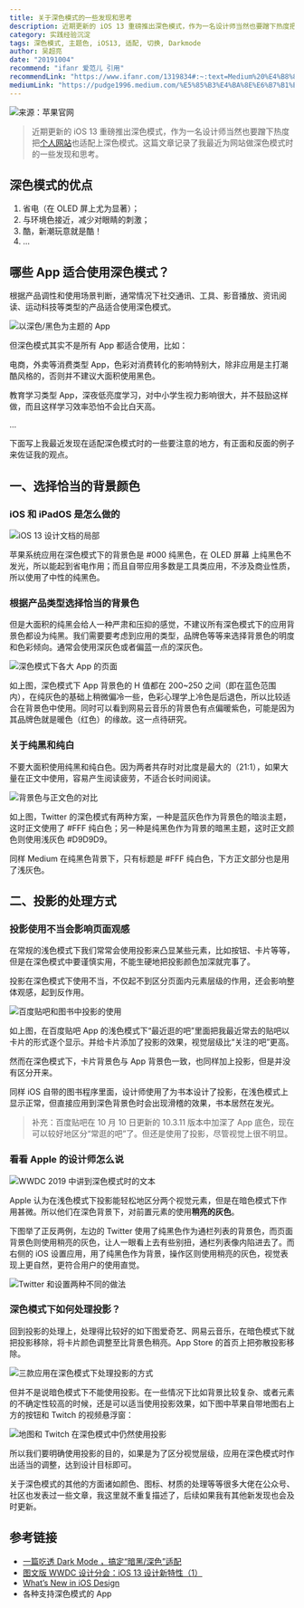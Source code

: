 ```yaml
---
title: 关于深色模式的一些发现和思考
description: 近期更新的 iOS 13 重磅推出深色模式，作为一名设计师当然也要蹭下热度把个人网站也适配上深色模式。这篇文章记录了我最近为网站做深色模式时的一些发现和思考。
category: 实践经验沉淀
tags: 深色模式, 主题色, iOS13, 适配, 切换, Darkmode
author: 吴超亮
date: "20191004"
recommend: "ifanr 爱范儿 引用"
recommendLink: "https://www.ifanr.com/1319834#:~:text=Medium%20%E4%B8%8A%E4%B8%80%E4%BD%8D%E4%BD%9C%E8%80%85%20Pudge%20%E7%BB%99%E5%87%BA%E7%9A%84%E5%AF%B9%E6%AF%94%E5%9B%BE%E6%9D%A5%E7%9C%8B"
mediumLink: "https://pudge1996.medium.com/%E5%85%B3%E4%BA%8E%E6%B7%B1%E8%89%B2%E6%A8%A1%E5%BC%8F%E7%9A%84%E4%B8%80%E4%BA%9B%E6%8E%A2%E7%A9%B6-8639df407000"
---
```


![](https://lrdim.oss-cn-shenzhen.aliyuncs.com/blogimg/2019-10-04-8639df407000/01.png "来源：苹果官网")

> 近期更新的 iOS 13 重磅推出深色模式，作为一名设计师当然也要蹭下热度把[个人网站](https://lrd.im/)也适配上深色模式。这篇文章记录了我最近为网站做深色模式时的一些发现和思考。

## 深色模式的优点

1. 省电（在 OLED 屏上尤为显著）；
2. 与环境色接近，减少对眼睛的刺激；
3. 酷，新潮玩意就是酷！
4. …

## 哪些 App 适合使用深色模式？

根据产品调性和使用场景判断，通常情况下社交通讯、工具、影音播放、资讯阅读、运动科技等类型的产品适合使用深色模式。

![](https://lrdim.oss-cn-shenzhen.aliyuncs.com/blogimg/2019-10-04-8639df407000/02.png "以深色/黑色为主题的 App")

但深色模式其实不是所有 App 都适合使用，比如：

电商，外卖等消费类型 App，色彩对消费转化的影响特别大，除非应用是主打潮酷风格的，否则并不建议大面积使用黑色。

教育学习类型 App，深夜低亮度学习，对中小学生视力影响很大，并不鼓励这样做，而且这样学习效率恐怕不会比白天高。

…

下面写上我最近发现在适配深色模式时的一些要注意的地方，有正面和反面的例子来佐证我的观点。

## 一、选择恰当的背景颜色

### iOS 和 iPadOS 是怎么做的

![](https://lrdim.oss-cn-shenzhen.aliyuncs.com/blogimg/2019-10-04-8639df407000/03.png "iOS 13 设计文档的局部")

苹果系统应用在深色模式下的背景色是 #000 纯黑色，在 OLED 屏幕 上纯黑色不发光，所以能起到省电作用；而且自带应用多数是工具类应用，不涉及商业性质，所以使用了中性的纯黑色。

### 根据产品类型选择恰当的背景色

但是大面积的纯黑会给人一种严肃和压抑的感觉，不建议所有深色模式下的应用背景色都设为纯黑。我们需要要考虑到应用的类型，品牌色等等来选择背景色的明度和色彩倾向。通常会使用深灰色或者偏蓝一点的深灰色。

![](https://lrdim.oss-cn-shenzhen.aliyuncs.com/blogimg/2019-10-04-8639df407000/04.png "深色模式下各大 App 的页面")

如上图，深色模式下 App 背景色的 H 值都在 200~250 之间（即在蓝色范围内），在纯灰色的基础上稍微偏冷一些，色彩心理学上冷色是后退色，所以比较适合在背景色中使用。同时可以看到网易云音乐的背景色有点偏暖紫色，可能是因为其品牌色就是暖色（红色）的缘故。这一点待研究。

### 关于纯黑和纯白

不要大面积使用纯黑和纯白色。因为两者共存时对比度是最大的（21:1），如果大量在正文中使用，容易产生阅读疲劳，不适合长时间阅读。

![](https://lrdim.oss-cn-shenzhen.aliyuncs.com/blogimg/2019-10-04-8639df407000/05.png "背景色与正文色的对比")

如上图，Twitter 的深色模式有两种方案，一种是蓝灰色作为背景色的暗淡主题，这时正文使用了 #FFF 纯白色；另一种是纯黑色作为背景的暗黑主题，这时正文颜色则使用浅灰色 #D9D9D9。

同样 Medium 在纯黑色背景下，只有标题是 #FFF 纯白色，下方正文部分也是用了浅灰色。

## 二、投影的处理方式

### 投影使用不当会影响页面观感

在常规的浅色模式下我们常常会使用投影来凸显某些元素，比如按钮、卡片等等，但是在深色模式中要谨慎实用，不能生硬地把投影颜色加深就完事了。

投影在深色模式下使用不当，不仅起不到区分页面内元素层级的作用，还会影响整体观感，起到反作用。

![](https://lrdim.oss-cn-shenzhen.aliyuncs.com/blogimg/2019-10-04-8639df407000/06.png "百度贴吧和图书中投影的使用")

如上图，在百度贴吧 App 的浅色模式下“最近逛的吧”里面把我最近常去的贴吧以卡片的形式逐个显示。并给卡片添加了投影的效果，视觉层级比“关注的吧”更高。

然而在深色模式下，卡片背景色与 App 背景色一致，也同样加上投影，但是并没有区分开来。

同样 iOS 自带的图书程序里面，设计师使用了为书本设计了投影，在浅色模式上显示正常，但直接应用到深色背景色时会出现滑稽的效果，书本居然在发光。

> 补充：百度贴吧在 10 月 10 日更新的 10.3.11 版本中加深了 App 底色，现在可以较好地区分“常逛的吧”了。但还是使用了投影，尽管视觉上很不明显。

### 看看 Apple 的设计师怎么说

![](https://lrdim.oss-cn-shenzhen.aliyuncs.com/blogimg/2019-10-04-8639df407000/07.png "WWDC 2019 中讲到深色模式时的文本")

Apple 认为在浅色模式下投影能轻松地区分两个视觉元素，但是在暗色模式下作用甚微。所以他们在深色背景下，对前置元素的使用**稍亮的灰色**。

下图举了正反两例，左边的 Twitter 使用了纯黑色作为通栏列表的背景色，而页面背景色则使用稍亮的灰色，让人一眼看上去有些别扭，通栏列表像内陷进去了。而右侧的 iOS 设置应用，用了纯黑色作为背景，操作区则使用稍亮的灰色，视觉表现上更自然，更符合用户的使用直觉。

![](https://lrdim.oss-cn-shenzhen.aliyuncs.com/blogimg/2019-10-04-8639df407000/08.png "Twitter 和设置两种不同的做法")

### 深色模式下如何处理投影？

回到投影的处理上，处理得比较好的如下图爱奇艺、网易云音乐，在暗色模式下就把投影移除，将卡片颜色调整至比背景色稍亮。App Store 的首页上把弥散投影移除。

![](https://lrdim.oss-cn-shenzhen.aliyuncs.com/blogimg/2019-10-04-8639df407000/09.png "三款应用在深色模式下处理投影的方式")

但并不是说暗色模式下不能使用投影。在一些情况下比如背景比较复杂、或者元素的不确定性较高的时候，还是可以适当使用投影效果，如下图中苹果自带地图右上方的按钮和 Twitch 的视频悬浮窗：

![](https://lrdim.oss-cn-shenzhen.aliyuncs.com/blogimg/2019-10-04-8639df407000/10.png "地图和 Twitch 在深色模式中仍然使用投影")

所以我们要明确使用投影的目的，如果是为了区分视觉层级，应用在深色模式时作出适当的调整，达到设计目标即可。

关于深色模式的其他的方面诸如颜色、图标、材质的处理等等很多大佬在公众号、社区也发表过一些文章，我这里就不重复描述了，后续如果我有其他新发现也会及时更新。

## 参考链接

- [一篇吃透 Dark Mode ，搞定“暗黑/深色”适配](https://mp.weixin.qq.com/s/02QmgMkmVcB8x7xVZJT_Bg)
- [图文版 WWDC 设计分会：iOS 13 设计新特性（1）](http://beforweb.com/node/1047)
- [What’s New in iOS Design](https://developer.apple.com/videos/play/wwdc2019/808)
- 各种支持深色模式的 App
